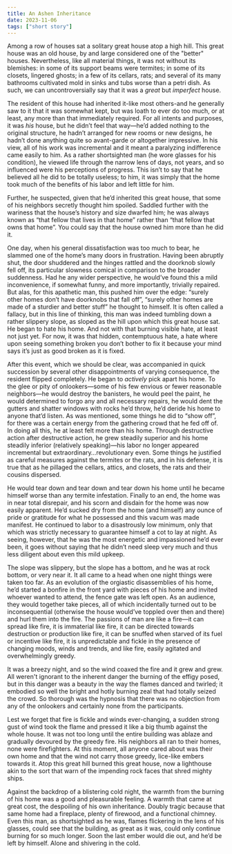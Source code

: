 ```yaml
---
title: An Ashen Inheritance
date: 2023-11-06
tags: ["short story"]
---
```


Among a row of houses sat a solitary great house atop a high hill. This great house was an old house, by and large considered one of the "better" houses. Nevertheless, like all material things, it was not without its blemishes: in some of its support beams were termites; in some of its closets, lingered ghosts; in a few of its cellars, rats; and several of its many bathrooms cultivated mold in sinks and tubs worse than a petri dish. As such, we can uncontroversially say that it was a *great* but *imperfect* house.

The resident of this house had inherited it-like most others-and he generally saw to it that it was somewhat kept, but was loath to ever do too much, or at least, any more than that immediately required. For all intents and purposes, it was *his* house, but he didn’t feel that way—he’d added nothing to the original structure, he hadn’t arranged for new rooms or new designs, he hadn’t done anything quite so avant-garde or altogether impressive. In his view, all of his work was incremental and it meant a paralyzing indifference came easily to him. As a rather shortsighted man (he wore glasses for his condition), he viewed life through the narrow lens of days, not years, and so influenced were his perceptions of progress. This isn’t to say that he believed all he did to be totally useless; to him, it was simply that the home took much of the benefits of his labor and left little for him.

Further, he suspected, given that he’d inherited this great house, that some of his neighbors secretly thought him spoiled. Saddled further with the wariness that the house’s history and size dwarfed him; he was always known as “that fellow that lives in that home” rather than “that fellow that owns that home”. You could say that the house owned him more than he did it.

One day, when his general dissatisfaction was too much to bear, he slammed one of the home’s many doors in frustration. Having been abruptly shut, the door shuddered and the hinges rattled and the doorknob slowly fell off, its particular slowness comical in comparison to the broader suddenness. Had he any wider perspective, he would’ve found this a mild inconvenience, if somewhat funny, and more importantly, trivially repaired. But alas, for this apathetic man, this pushed him over the edge: “surely other homes don’t have doorknobs that fall off”, “surely other homes are made of a sturdier and better stuff” he thought to himself. It is often called a fallacy, but in this line of thinking, this man was indeed tumbling down a rather slippery slope, as sloped as the hill upon which this great house sat. He began to hate his home. And not with that burning visible hate, at least not just yet. For now, it was that hidden, contemptuous hate, a hate where upon seeing something broken you don’t bother to fix it because your mind says it’s just as good broken as it is fixed.

After this event, which we should be clear, was accompanied in quick succession by several other disappointments of varying consequence, the resident flipped completely. He began to *actively* pick apart his home. To the glee or pity of onlookers—some of his few envious or fewer reasonable neighbors—he would destroy the banisters, he would peel the paint, he would determined to forgo any and all necessary repairs, he would dent the gutters and shatter windows with rocks he’d throw, he’d deride his home to anyone that’d listen. As was mentioned, some things he did to “show off”, for there was a certain energy from the gathering crowd that he fed off of. In doing all this, he at least felt more than his home. Through destructive action after destructive action, he grew steadily superior and his home steadily inferior (relatively speaking)—his labor no longer appeared incremental but extraordinary…revolutionary even. Some things he justified as careful measures against the termites or the rats, and in his defense, it is true that as he pillaged the cellars, attics, and closets, the rats and their cousins dispersed.

He would tear down and tear down and tear down his home until he became himself worse than any termite infestation. Finally to an end, the home was in near total disrepair, and his scorn and disdain for the home was now easily apparent. He’d sucked dry from the home (and himself) any ounce of pride or gratitude for what he possessed and this vacum was made manifest. He continued to labor to a disastrously low minimum, only that which was strictly necessary to guarantee himself a cot to lay at night. As seeing, however, that he was the most energetic and impassioned he’d ever been, it goes without saying that he didn’t need sleep very much and thus less diligent about even this mild upkeep.

The slope was slippery, but the slope has a bottom, and he was at rock bottom, or very near it. It all came to a head when one night things were taken too far. As an evolution of the orgiastic disassemblies of his home, he’d started a bonfire in the front yard with pieces of his home and invited whoever wanted to attend, the fence gate was left open. As an audience, they would together take pieces, all of which incidentally turned out to be inconsequential (otherwise the house would’ve toppled over then and there) and hurl them into the fire. The passions of man are like a fire—it can spread like fire, it is immaterial like fire, it can be directed towards destruction or production like fire, it can be snuffed when starved of its fuel or incentive like fire, it is unpredictable and fickle in the presence of changing moods, winds and trends, and like fire, easily agitated and overwhelmingly greedy.

It was a breezy night, and so the wind coaxed the fire and it grew and grew. All weren't ignorant to the inherent danger the burning of the effigy posed, but in this danger was a beauty in the way the flames danced and twirled; it embodied so well the bright and hotly burning zeal that had totally seized the crowd. So thorough was the hypnosis that there was no objection from any of the onlookers and certainly none from the participants.

Lest we forget that fire is fickle and winds ever-changing, a sudden strong gust of wind took the flame and pressed it like a big thumb against the whole house. It was not too long until the entire building was ablaze and gradually devoured by the greedy fire. His neighbors all ran to their homes, none were firefighters. At this moment, all anyone cared about was their own home and that the wind not carry those greedy, lice-like embers towards it. Atop this great hill burned this great house, now a lighthouse akin to the sort that warn of the impending rock faces that shred mighty ships.

Against the backdrop of a blistering cold night, the warmth from the burning of his home was a good and pleasurable feeling. A warmth that came at great cost, the despoiling of his own inheritance. Doubly tragic because that same home had a fireplace, plenty of firewood, and a functional chimney. Even this man, as shortsighted as he was, flames flickering in the lens of his glasses, could see that the building, as great as it was, could only continue burning for so much longer. Soon the last ember would die out, and he’d be left by himself. Alone and shivering in the cold.